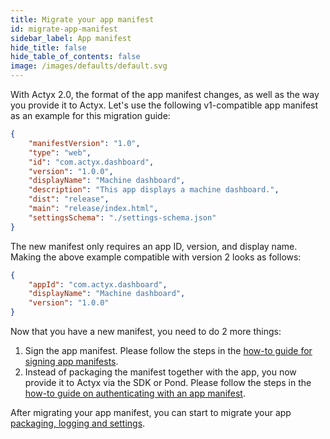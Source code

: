 ```yaml
---
title: Migrate your app manifest
id: migrate-app-manifest
sidebar_label: App manifest
hide_title: false
hide_table_of_contents: false
image: /images/defaults/default.svg
---
```


With Actyx 2.0, the format of the app manifest changes, as well as the way you provide it to Actyx. Let's use the following v1-compatible app manifest as an example for this migration guide:

```json
{
    "manifestVersion": "1.0",
    "type": "web",
    "id": "com.actyx.dashboard",
    "version": "1.0.0",
    "displayName": "Machine dashboard",
    "description": "This app displays a machine dashboard.",
    "dist": "release",
    "main": "release/index.html",
    "settingsSchema": "./settings-schema.json"
}
```

The new manifest only requires an app ID, version, and display name.
Making the above example compatible with version 2 looks as follows:

```json
{
    "appId": "com.actyx.dashboard",
    "displayName": "Machine dashboard",
    "version": "1.0.0"
}
```

Now that you have a new manifest, you need to do 2 more things:

1. Sign the app manifest. Please follow the steps in the [how-to guide for signing app manifests](../app-auth/sign-app-manifest).
2. Instead of packaging the manifest together with the app, you now provide it to Actyx via the SDK or Pond. Please follow the steps in the [how-to guide on authenticating with an app manifest](../app-auth/authenticate-with-app-manifest).

After migrating your app manifest, you can start to migrate your app [packaging, logging and settings](./migrate-app-logs-and-settings).
